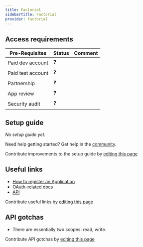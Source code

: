 ```yaml
---
title: Factorial
sidebarTitle: Factorial
provider: factorial
---
```




<Overview />
<PreBuiltTooling />
<PreBuiltUseCases />

## Access requirements
| Pre-Requisites | Status | Comment|
| - | - | - |
| Paid dev account | ❓ |  |
| Paid test account | ❓ |  |
| Partnership | ❓ | |
| App review | ❓ |  |
| Security audit | ❓ | |


## Setup guide

_No setup guide yet._

<Tip>Need help getting started? Get help in the [community](https://nango.dev/slack).</Tip>

<Note>Contribute improvements to the setup guide by [editing this page](https://github.com/nangohq/nango/tree/master/docs-v2/integrations/all/factorial.mdx)</Note>


## Useful links

-   [How to register an Application](https://help.factorialhr.com/getting-started-with-factorial-api#CINQ)
-   [OAuth-related docs](https://help.factorialhr.com/getting-started-with-factorial-api#SIX)
-   [API](https://help.factorialhr.com/apps-integrations#factorial-api)

<Note>Contribute useful links by [editing this page](https://github.com/nangohq/nango/tree/master/docs-v2/integrations/all/factorial.mdx)</Note>

## API gotchas

-   There are essentially two scopes: read, write.

<Note>Contribute API gotchas by [editing this page](https://github.com/nangohq/nango/tree/master/docs-v2/integrations/all/factorial.mdx)</Note>
